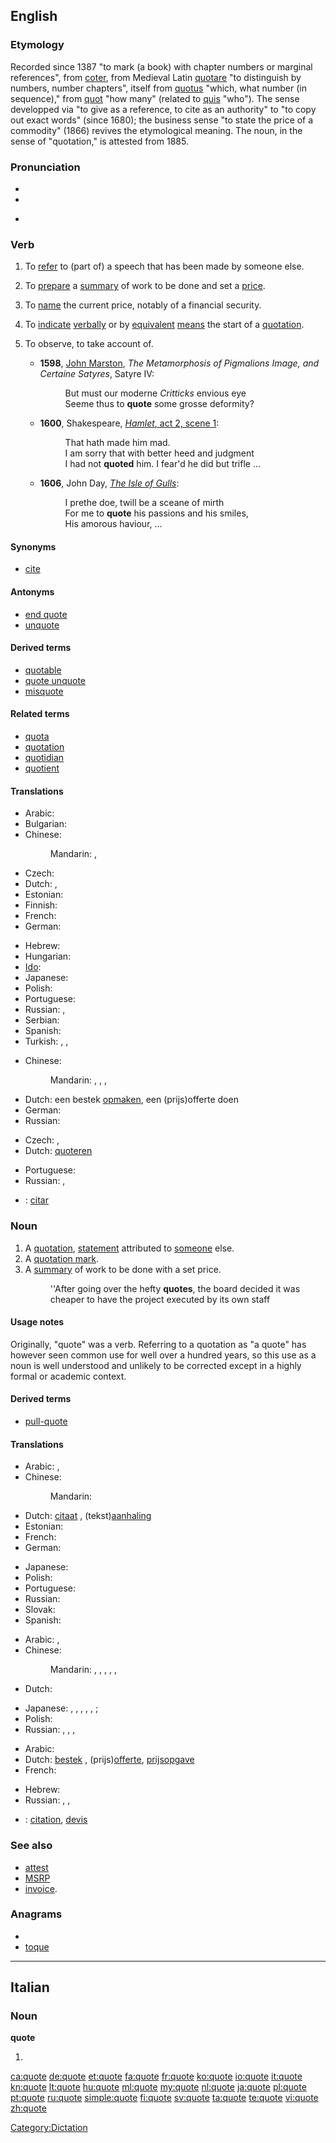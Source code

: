 {{also|Quote}}
==English==

===Etymology===
Recorded since 1387 "to mark (a book) with chapter numbers or marginal references", from {{etyl|fro}} [[coter]], from Medieval Latin [[quotare]] "to distinguish by numbers, number chapters", itself from {{etyl|la}}  [[quotus]] "which, what number (in sequence)," from [[quot]] "how many" (related to [[quis]] "who"). The sense developped via "to give as a reference, to cite as an authority" to "to copy out exact words" (since 1680); the business sense "to state the price of a commodity" (1866) revives the etymological meaning. The noun, in the sense of "quotation," is attested from 1885.

===Pronunciation===
{{wikipedia}}
* {{IPA|/kwəʊt/}}
* {{audio|en-us-quote.ogg|Audio (US)}}

* {{rhymes|əʊt}}

===Verb===
{{en-verb|quotes|quoting|quoted}}

# {{transitive}} To [[refer]] to (part of) a speech that has been made by someone else.
# {{transitive}} To [[prepare]] a [[summary]] of work to be done and set a [[price]].
# {{context|Commerce}} {{transitive}} To [[name]] the current price, notably of a financial security.
# {{intransitive}} To [[indicate]] [[verbally]] or by [[equivalent]] [[means]] the start of a [[quotation]].
# {{archaic}} To observe, to take account of.
#* '''1598''', [[w:John Marston|John Marston]], ''The Metamorphosis of Pigmalions Image, and Certaine Satyres'', Satyre IV:
#*: But must our moderne ''Critticks'' envious eye<br>Seeme thus to '''quote''' some grosse deformity?
#* '''1600''', Shakespeare, [http://www.opensourceshakespeare.org/views/plays/play_view.php?WorkID=hamlet&Act=2&Scene=1&Scope=scene#1070 ''Hamlet'', act 2, scene 1]:
#*: That hath made him mad.<br>I am sorry that with better heed and judgment<br>I had not '''quoted''' him. I fear'd he did but trifle …
#* '''1606''', John Day, [[w:The Isle of Gulls|''The Isle of Gulls'']]:
#*: I prethe doe, twill be a sceane of mirth<br>For me to '''quote''' his passions and his smiles,<br>His amorous haviour, …

====Synonyms====
* [[cite]]

====Antonyms====
* [[end quote]]
* [[unquote]]

====Derived terms====
* [[quotable]]
* [[quote unquote]]
* [[misquote]]

====Related terms====
* [[quota]]
* [[quotation]]
* [[quotidian]]
* [[quotient]]

====Translations====
{{trans-top|to refer to a statement that has been made by someone else}}
* Arabic: {{t|ar|استشهد|tr=istash-hada}}
* Bulgarian: {{t|bg|цитирам|tr=citíram}}
* Chinese:
*: Mandarin: {{t-|cmn|引用|tr=yǐnyòng|sc=Hani}},  {{t|cmn|摘引|tr=zhāiyǐn|sc=Hani}}
* Czech: {{t-|cs|citovat}}
* Dutch: {{t+|nl|aanhalen}}, {{t+|nl|citeren}}
* Estonian: {{t-|et|osundama}}
* Finnish: {{t+|fi|lainata}}
* French: {{t+|fr|citer}}
* German: {{t+|de|zitieren}}
{{trans-mid}}
* Hebrew: {{t|he|לצטט|tr=le'tzat'et'}}
* Hungarian: {{t+|hu|idéz}}
* [[Ido]]: {{t+|io|citar|xs=Ido}}
* Japanese: {{t+|ja|引用|alt=引用する|tr=いんようする, in'yō-suru}}
* Polish: {{t|pl|cytować}}
* Portuguese: {{t+|pt|citar}}
* Russian: {{t|ru|цитировать|tr=citírovat'}}, {{t|ru|ссылаться|tr=ssylát'sja}} {{qualifier|+ на + accusative case}}
* Serbian: {{t-|sr|navod}}
* Spanish: {{t-|es|citar}}
* Turkish: {{t|tr|vecize}},  {{t|tr|alinti}},  {{t+|tr|söz}}
{{trans-bottom}}

{{trans-top|to prepare a summary of work to be done and set a price}}
* Chinese:
*: Mandarin: {{t|cmn|報價|sc=Hani}}, {{t|cmn|报价|tr=bàojià|sc=Hani}},  {{t|cmn|開價|sc=Hani}}, {{t|cmn|开价|tr=kāijià|sc=Hani}}
{{trans-mid}}
* Dutch: een bestek [[opmaken]], een (prijs)offerte doen
* German: {{t|de|Preisangebot machen}}
* Russian: {{t|ru|давать расценку|tr=davát' rascénku}}
{{trans-bottom}}

{{trans-top|to name the current price}}
* Czech: {{t-|cs|kótovat}}, {{t-|cs|kotovat}}
* Dutch: [[quoteren]]
{{trans-mid}}
* Portuguese: {{t+|pt|cotar}}
* Russian: {{t|ru|назначать цену|tr=naznačát' cénu}},  {{t|ru|давать расценку|tr=davát' rascénku}}
{{trans-bottom}}

{{checktrans-top}}
<!--added {{ttbc}}s here.-->
* {{ttbc|Spanish}}: [[citar]]
{{trans-bottom}}

===Noun===
{{en-noun}}

# A [[quotation]], [[statement]] attributed to [[someone]] else.
# A [[quotation mark]].
# A [[summary]] of work to be done with a set price.
#: ''After going over the hefty '''quotes''', the board decided it was cheaper to have the project executed by its own staff

====Usage notes====
{{unreferenced}}
Originally, "quote" was a verb. Referring to a quotation as "a quote" has however seen common use for well over a hundred years, so this use as a noun is well understood and unlikely to be corrected except in a highly formal or academic context.

====Derived terms====
* [[pull-quote]]

====Translations====
{{trans-top|a statement attributed to someone else}}
* Arabic: {{t|ar|اقتباس|m|tr=iqtibaas}},  {{t|ar|استشهاد|m|tr=istish-haad}}
* Chinese:
*: Mandarin: {{t-|cmn|引用|tr=yǐnyòng|sc=Hani}}
* Dutch: [[citaat]] {{n}}, (tekst)[[aanhaling]]
* Estonian: {{t-|et|osundus}}
* French: {{t+|fr|citation|f}}
* German: {{t+|de|Zitat|n}}
{{trans-mid}}
* Japanese: {{t+|ja|引用|tr=いんよう, in'yō}}
* Polish: {{t+|pl|cytat|m}}
* Portuguese: {{t+|pt|frase|f}}
* Russian: {{t+|ru|цитата|f|tr=citáta}}
* Slovak: {{t-|sk|citát|m}}
* Spanish: {{t+|es|cita|f}}
{{trans-bottom}}

{{trans-top|a quotation mark}}
* Arabic: {{t|ar|علامة اقتباس|f|tr=3alaamat iqtibaas}},  {{t|ar|علامة تنصيص|f|tr=3alaamat tanSiis}}
* Chinese:
*: Mandarin: {{t|cmn|引號|sc=Hani}}, {{t|cmn|引号|tr=yǐnhào|sc=Hani}}, {{qualifier|symbols used in traditional Chinese only, not used in mainland China:}}  {{t-|cmn|『|sc=Hani}},  {{t-|cmn|』|sc=Hani}},  {{t-|cmn|「|sc=Hani}},  {{t-|cmn|」|sc=Hani}}
* Dutch: {{t+|nl|aanhalingsteken}}
{{trans-mid}}
* Japanese: {{qualifier|Japanese quotes:}} {{t-|ja|「}},  {{t-|ja|」}},  {{t|ja|鉤括弧|tr=かぎかっこ, kagikakko}} {{qualifier|single}},  {{t-|ja|『}},  {{t-|ja|』}},  {{t|ja|二重鉤括弧|tr=にじゅうかぎかっこ, nijūkagikakko}} {{qualifier|double}}; {{qualifier|any quotes}}  {{t|ja|二重引用符|tr=にじゅういんようふ, nijū in'yōfu}}
* Polish: {{t+|pl|cudzysłów}}
* Russian: {{t+|ru|кавычка|f|tr=kavýčka}},  {{t+|ru|кавычки|f|p|tr=kavýčki}}, {{qualifier|usual Russian quotes:}} {{t-|ru|«}},  {{t-|ru|»}}
{{trans-bottom}}

{{trans-top|a summary of work to be done with a set price}}
* Arabic: {{t|ar|سعر|m|tr=sa3ar}}
* Dutch: [[bestek]] {{n}}, (prijs)[[offerte]], [[prijsopgave]]
* French: {{t+|fr|devis|m}}
{{trans-mid}}
* Hebrew: {{t|he|הצעת מחיר|f}}
* Russian: {{t|ru|предложение цены|n|tr=predloženije cený}},  {{t|ru|назначенная цена|f|tr=naznáčennaja cená}},  {{t|ru|котировка|f|tr=kotiróvka}} {{qualifier|finance}}
{{trans-bottom}}

{{checktrans-top}}
* {{ttbc|French}}: [[citation]], [[devis]] {{m}}
{{checktrans-bottom}}

===See also===
* [[attest]]
* [[w:MSRP|MSRP]]
* [[w:invoice|invoice]].

===Anagrams===
* {{alphagram|eoqtu}}
* [[toque#English|toque]]

[[Category:Dictation]]

----

==Italian==

===Noun===
'''quote''' {{f}}

# {{plural of|quota|lang=Italian}}

[[ca:quote]]
[[de:quote]]
[[et:quote]]
[[fa:quote]]
[[fr:quote]]
[[ko:quote]]
[[io:quote]]
[[it:quote]]
[[kn:quote]]
[[lt:quote]]
[[hu:quote]]
[[ml:quote]]
[[my:quote]]
[[nl:quote]]
[[ja:quote]]
[[pl:quote]]
[[pt:quote]]
[[ru:quote]]
[[simple:quote]]
[[fi:quote]]
[[sv:quote]]
[[ta:quote]]
[[te:quote]]
[[vi:quote]]
[[zh:quote]]